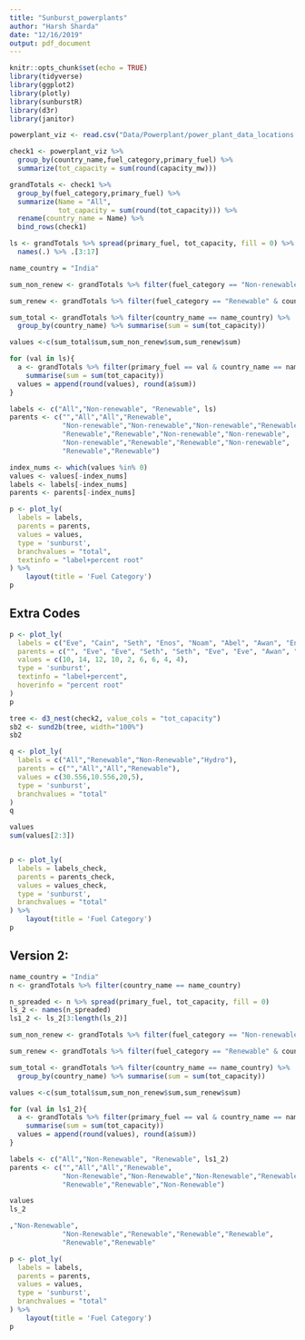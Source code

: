 ```yaml
---
title: "Sunburst_powerplants"
author: "Harsh Sharda"
date: "12/16/2019"
output: pdf_document
---
```


```r
knitr::opts_chunk$set(echo = TRUE)
library(tidyverse)
library(ggplot2)
library(plotly)
library(sunburstR)
library(d3r)
library(janitor)
```

```r
powerplant_viz <- read.csv("Data/Powerplant/power_plant_data_locations.csv")
```

```r
check1 <- powerplant_viz %>%
  group_by(country_name,fuel_category,primary_fuel) %>%
  summarize(tot_capacity = sum(round(capacity_mw)))

grandTotals <- check1 %>%
  group_by(fuel_category,primary_fuel) %>%
  summarize(Name = "All",
            tot_capacity = sum(round(tot_capacity))) %>%
  rename(country_name = Name) %>%
  bind_rows(check1)
```

```r
ls <- grandTotals %>% spread(primary_fuel, tot_capacity, fill = 0) %>%
  names(.) %>% .[3:17]
```

```r
name_country = "India"

sum_non_renew <- grandTotals %>% filter(fuel_category == "Non-renewable" & country_name == name_country) %>% summarise(sum = sum(tot_capacity))

sum_renew <- grandTotals %>% filter(fuel_category == "Renewable" & country_name == name_country) %>% summarise(sum = sum(tot_capacity))

sum_total <- grandTotals %>% filter(country_name == name_country) %>%
  group_by(country_name) %>% summarise(sum = sum(tot_capacity))
```

```r
values <-c(sum_total$sum,sum_non_renew$sum,sum_renew$sum)
```


```r
for (val in ls){
  a <- grandTotals %>% filter(primary_fuel == val & country_name == name_country) %>%
    summarise(sum = sum(tot_capacity))
  values = append(round(values), round(a$sum))
}

labels <- c("All","Non-renewable", "Renewable", ls)
parents <- c("","All","All","Renewable",
             "Non-renewable","Non-renewable","Non-renewable","Renewable",
             "Renewable","Renewable","Non-renewable","Non-renewable",
             "Non-renewable","Renewable","Renewable","Non-renewable",
             "Renewable","Renewable")
```



```r
index_nums <- which(values %in% 0)
values <- values[-index_nums]
labels <- labels[-index_nums]
parents <- parents[-index_nums]
```


```r
p <- plot_ly(
  labels = labels,
  parents = parents,
  values = values,
  type = 'sunburst',
  branchvalues = "total",
  textinfo = "label+percent root"
) %>%
    layout(title = 'Fuel Category')
p
```

## Extra Codes

```r
p <- plot_ly(
  labels = c("Eve", "Cain", "Seth", "Enos", "Noam", "Abel", "Awan", "Enoch", "Azura"),
  parents = c("", "Eve", "Eve", "Seth", "Seth", "Eve", "Eve", "Awan", "Eve"),
  values = c(10, 14, 12, 10, 2, 6, 6, 4, 4),
  type = 'sunburst',
  textinfo = "label+percent",
  hoverinfo = "percent root"
)
p
```


```r
tree <- d3_nest(check2, value_cols = "tot_capacity")
sb2 <- sund2b(tree, width="100%")
sb2
```

```r
q <- plot_ly(
  labels = c("All","Renewable","Non-Renewable","Hydro"),
  parents = c("","All","All","Renewable"),
  values = c(30.556,10.556,20,5),
  type = 'sunburst',
  branchvalues = "total"
)
q
```

```r
values
sum(values[2:3])
```

```r

```
```r
p <- plot_ly(
  labels = labels_check,
  parents = parents_check,
  values = values_check,
  type = 'sunburst',
  branchvalues = "total"
) %>%
    layout(title = 'Fuel Category')
p
```

## Version 2:

```r
name_country = "India"
n <- grandTotals %>% filter(country_name == name_country)
```

```r
n_spreaded <- n %>% spread(primary_fuel, tot_capacity, fill = 0)
ls_2 <- names(n_spreaded)
ls1_2 <- ls_2[3:length(ls_2)]
```

```r
sum_non_renew <- grandTotals %>% filter(fuel_category == "Non-renewable" & country_name == name_country) %>% summarise(sum = sum(tot_capacity))

sum_renew <- grandTotals %>% filter(fuel_category == "Renewable" & country_name == name_country) %>% summarise(sum = sum(tot_capacity))

sum_total <- grandTotals %>% filter(country_name == name_country) %>%
  group_by(country_name) %>% summarise(sum = sum(tot_capacity))

values <-c(sum_total$sum,sum_non_renew$sum,sum_renew$sum)

```

```r
for (val in ls1_2){
  a <- grandTotals %>% filter(primary_fuel == val & country_name == name_country) %>%
    summarise(sum = sum(tot_capacity))
  values = append(round(values), round(a$sum))
}

labels <- c("All","Non-Renewable", "Renewable", ls1_2)
parents <- c("","All","All","Renewable",
             "Non-Renewable","Non-Renewable","Non-Renewable","Renewable",
             "Renewable","Renewable","Non-Renewable")

values
ls_2

,"Non-Renewable",
             "Non-Renewable","Renewable","Renewable","Renewable",
             "Renewable","Renewable"
```

```r
p <- plot_ly(
  labels = labels,
  parents = parents,
  values = values,
  type = 'sunburst',
  branchvalues = "total"
) %>%
    layout(title = 'Fuel Category')
p
```


